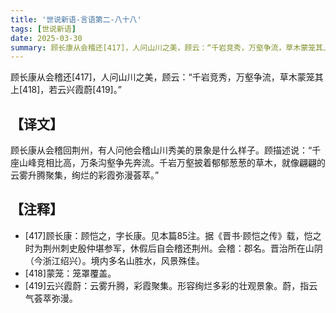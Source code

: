 ```yaml
---
title: '世说新语-言语第二-八十八'
tags: [世说新语]
date: 2025-03-30
summary: 顾长康从会稽还[417]，人问山川之美，顾云：“千岩竞秀，万壑争流，草木蒙笼其上[418]，若云兴霞蔚[419]。
---
```


顾长康从会稽还[417]，人问山川之美，顾云：“千岩竞秀，万壑争流，草木蒙笼其上[418]，若云兴霞蔚[419]。”

## 【译文】

顾长康从会稽回荆州，有人问他会稽山川秀美的景象是什么样子。顾描述说：“千座山峰竞相比高，万条沟壑争先奔流。千岩万壑披着郁郁葱葱的草木，就像翩翩的云雾升腾聚集，绚烂的彩霞弥漫荟萃。”

## 【注释】

- [417]顾长康：顾恺之，字长康。见本篇85注。据《晋书·顾恺之传》载，恺之时为荆州刺史殷仲堪参军，休假后自会稽还荆州。会稽：郡名。晋治所在山阴（今浙江绍兴）。境内多名山胜水，风景殊佳。
- [418]蒙笼：笼罩覆盖。
- [419]云兴霞蔚：云雾升腾，彩霞聚集。形容绚烂多彩的壮观景象。蔚，指云气荟萃弥漫。

